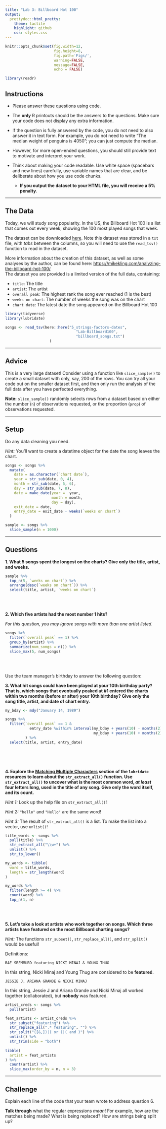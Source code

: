 ```yaml
---
title: "Lab 3: Billboard Hot 100"
output:
  prettydoc::html_pretty:
    theme: tactile
    highlight: github
    css: styles.css
---
```


```r
knitr::opts_chunk$set(fig.width=12,
                      fig.height=8, 
                      fig.path='Figs/',
                      warning=FALSE,
                      message=FALSE, 
                      echo = FALSE)

library(readr)
```


## Instructions

* Please answer these questions using code.

* The **only** R printouts should be the answers to the questions. Make sure
your code does not display any extra information.

* If the question is fully answered by the code, you do not need to also answer
it in text form.  For example, you do not need to write "The median weight of
penguins is 4050"; you can just compute the median.

* However, for more open-ended questions, you should still provide text to
motivate and interpret your work.

* Think about making your code readable.  Use white space (spacebars and new
lines) carefully, use variable names that are clear, and be deliberate about
how you use code chunks.
  * **If you output the dataset to your HTML file, you will receive a 
  5% penalty**. 
  
---

## The Data

Today, we will study song popularity.  In the US, the Billboard Hot 100 is a
list that comes out every week, showing the 100 most played songs that week.

The dataset can be downloaded 
[here](https://app.box.com/s/luiqkrrkds2q6l2xvppzwx5nejgpbgin). Note this
dataset was stored in a `txt` file, with *tabs* between the columns, so you will
need to use the `read_tsv()` function to read in the dataset. 

More information about the creation of this dataset, as well as some analyses by
the author, can be found here: [https://mikekling.com/analyzing-the-billboard-hot-100/](https://mikekling.com/analyzing-the-billboard-hot-100/)  
The dataset you are provided is a limited version of the full data, containing:

- `title`: The title
- `artist`: The artist
- `overall peak`: The highest rank the song ever reached (1 is the best)
- `weeks on chart`: The number of weeks the song was on the chart
- `chart date`: The latest date the song appeared on the Billboard Hot 100


```r
library(tidyverse)
library(lubridate)
```

```r
songs <- read_tsv(here::here("5_strings-factors-dates",
                                "Lab-Billboard100",
                                "billboard_songs.txt")
                    )
```

---

## Advice

This is a very large dataset!  Consider using a function like `slice_sample()`
to create a small dataset with only, say, 200 of the rows.  You can try all your
code out on the smaller dataset first, and then only run the analysis of the 
full data after you have perfected everything.

**Note:** `slice_sample()` randomly selects rows from a dataset based on either
the number (`n`) of observations requested, or the proportion (`prop`) of 
observations requested. 

---

## Setup

Do any data cleaning you need.

*Hint:* You'll want to create a datetime object for the date the song leaves the
chart.

```r
songs <- songs %>% 
  mutate(
    date = as.character(`chart date`),
    year = str_sub(date, 0, 4),
    month = str_sub(date, 5, 6),
    day = str_sub(date, 7, 8),
    date = make_date(year =  year,
                     month = month,
                     day = day), 
    exit_date = date,
    entry_date = exit_date - weeks(`weeks on chart`)
  )

sample <- songs %>% 
  slice_sample(n = 1000)

```

---

## Questions

__1. What 5 songs spent the longest on the charts?  Give only the title, artist, 
and weeks.__

```r
sample %>% 
  top_n(5, `weeks on chart`) %>%
  arrange(desc(`weeks on chart`)) %>%
  select(title, artist, `weeks on chart`)
```

</br>
</br>

__2. Which five artists had the most number 1 hits?__

*For this question, you may ignore songs with more than one artist listed.*

```r
songs %>% 
  filter(`overall peak` == 1) %>%
  group_by(artist) %>%
  summarize(num_songs = n()) %>%
  slice_max(5, num_songs)

```

</br>
</br>

Use the team manager's birthday to answer the following question: 

__3. What hit songs could have been played at your 10th birthday party?  That
is, which songs that **eventually** peaked at #1  **entered** the charts within
two months (before or after) your 10th birthday?  Give only the song title,
artist, and date of chart entry.__


```r
my_bday <- mdy("January 14, 1989")

songs %>% 
  filter(`overall peak` == 1 & 
           entry_date %within% interval(my_bday + years(10) - months(2),
                                        my_bday + years(10) + months(2))
         ) %>%
  select(title, artist, entry_date)
  
```

</br>
</br>

__4. Explore the [Matching Multiple Characters](https://stringr.tidyverse.org/articles/regular-expressions.html#matching-multiple-characters) section of the `lubridate` resources to learn about the 
`str_extract_all()` function. Use `str_extract_all()` to uncover what is the
most common word, *at least* four letters long, used in the title of any song.
Give only the word itself, and its count.__

*Hint 1:* Look up the help file on `str_extract_all()`! 

*Hint 2:* `"hello"` and `"Hello"` are the same word!  

*Hint 3:* The result of `str_extract_all()` is a list. To make the list into a 
vector, use `unlist()`! 

```r
title_words <- songs %>%
  pull(title) %>%
  str_extract_all("\\w+") %>%
  unlist() %>%
  str_to_lower()

my_words <- tibble(
  word = title_words,
  length = str_length(word)
)

my_words %>%
  filter(length >= 4) %>%
  count(word) %>%
  top_n(1, n)
```

</br>
</br>

__5. Let's take a look at artists who work together on songs. Which three 
artists have **featured** on the most Billboard charting songs?__  

*Hint:* The functions `str_subset()`, `str_replace_all()`, and `str_split()`
would be useful! 

Definitions:
```
RAE SREMMURD featuring NICKI MINAJ & YOUNG THUG
```
In this string, Nicki Minaj and Young Thug are considered to be **featured**.
```
JESSIE J, ARIANA GRANDE & NICKI MINAJ
```
In this string, Jessie J and Ariana Grande and Nicki Minaj all worked 
together (collaborated), but **nobody** was featured.



```r
artist_creds <- songs %>%
  pull(artist)

feat_artists <- artist_creds %>% 
  str_subset("featuring") %>% 
  str_replace_all(".* featuring", "") %>%
  str_split("([&,])|( or )|( and )") %>%
  unlist() %>%
  str_trim(side = "both")
  
tibble(
  artist = feat_artists
) %>%
  count(artist) %>%
  slice_max(order_by = n, n = 3)

```

---

## Challenge

Explain each line of the code that your team wrote to address question 6.  

**Talk through** what the regular expressions *mean*! For example, how are the
matches being made? What is being replaced? How are strings being split up? 